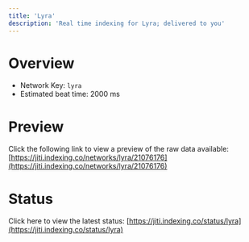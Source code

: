 ```yaml
---
title: 'Lyra'
description: 'Real time indexing for Lyra; delivered to you'
---
```


# Overview
- Network Key: `lyra`
- Estimated beat time: 2000 ms

# Preview
Click the following link to view a preview of the raw data available: [https://jiti.indexing.co/networks/lyra/21076176](https://jiti.indexing.co/networks/lyra/21076176)

# Status
Click here to view the latest status: [https://jiti.indexing.co/status/lyra](https://jiti.indexing.co/status/lyra)

